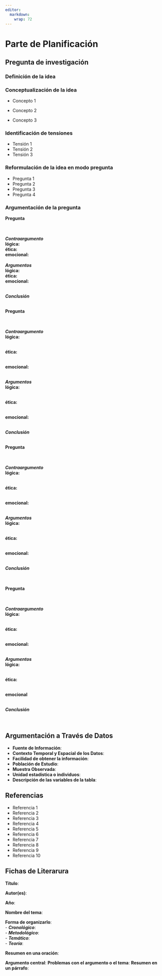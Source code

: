 ```yaml
---
editor: 
  markdown: 
    wrap: 72
---
```

# Parte de Planificación 
## Pregunta de investigación
### Definición de la idea
### Conceptualización de la idea 
* Concepto 1

* Concepto 2

* Concepto 3

### Identificación de tensiones
* Tensión 1
* Tensión 2
* Tensión 3

### Reformulación de la idea en modo pregunta

* Pregunta 1  
* Pregunta 2
* Pregunta 3
* Pregunta 4

### Argumentación de la pregunta

**Pregunta**
\

\
\
***Contraargumento***
\
**lógica:**
\
**ética:**
\
**emocional:**
\
\
***Argumentos***
\
**lógica:**
\
**ética:**
\
**emocional:**
\

\
***Conclusión***
\

\
**Pregunta**
\

\
\
***Contraargumento***
\
**lógica:**
\

\
**ética:**
\

\
**emocional:**
\

\
***Argumentos***
\
**lógica:**
\

\
**ética:**
\

\
**emocional:**
\

\
***Conclusión***
\

\
**Pregunta**
\

\
\
***Contraargumento***
\
**lógica:**
\
 
\
**ética:**
\

\
**emocional:**
\

\
***Argumentos***
\
**lógica:**
\

\
**ética:**
\

\
**emocional:**
\

\
***Conclusión***
\
\
\

**Pregunta**
\

\
\
***Contraargumento***
\
**lógica:**
\
 
\
**ética:**
\

\
**emocional:**
\

\
***Argumentos***
\
**lógica:**
\

\
**ética:**
\

\
**emocional**
\

\
***Conclusión***
\
\
\

## Argumentación a Través de Datos


* **Fuente de Información**:
* **Contexto Temporal y Espacial de los Datos**:
* **Facilidad de obtener la información**:
* **Población de Estudio**:
* **Muestra Observada**:
* **Unidad estadística o individuos**:
* **Descripción de las variables de la tabla**:

## Referencias

* Referencia 1
* Referencia 2
* Referencia 3
* Referencia 4
* Referencia 5
* Referencia 6
* Referencia 7
* Referencia 8
* Referencia 9
* Referencia 10

## Fichas de Literarura

**Título**:

**Autor(es)**: 

**Año**:

**Nombre del tema**:

**Forma de organizarlo**:
\
- ***Cronológico***:
\
- ***Metodológico***: 
\
- ***Temático***: 
\
- ***Teoría***: 

**Resumen en una oración**: 

**Argumento central**:
**Problemas con el argumento o el tema**: 
**Resumen en un párrafo**:  